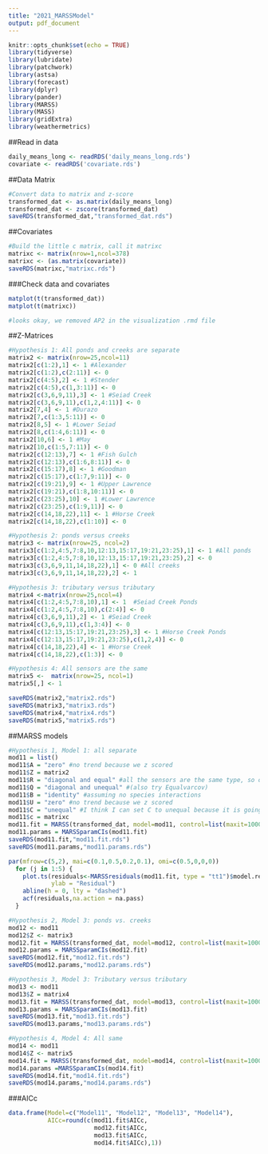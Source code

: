 ```yaml
---
title: "2021_MARSSModel"
output: pdf_document
---
```

```r
knitr::opts_chunk$set(echo = TRUE)
library(tidyverse)
library(lubridate)
library(patchwork)
library(astsa)
library(forecast)
library(dplyr)
library(pander)
library(MARSS)
library(MASS)
library(gridExtra)
library(weathermetrics)
```

##Read in data
```r
daily_means_long <- readRDS('daily_means_long.rds')
covariate <- readRDS('covariate.rds')

```

##Data Matrix 
```r
#Convert data to matrix and z-score
transformed_dat <- as.matrix(daily_means_long)
transformed_dat <- zscore(transformed_dat)
saveRDS(transformed_dat,"transformed_dat.rds")

```

##Covariates
```r
#Build the little c matrix, call it matrixc
matrixc <- matrix(nrow=1,ncol=378)
matrixc <- (as.matrix(covariate))
saveRDS(matrixc,"matrixc.rds")

```

###Check data and covariates
```r
matplot(t(transformed_dat))
matplot(t(matrixc))

#looks okay, we removed AP2 in the visualization .rmd file
```

##Z-Matrices
```r
#Hypothesis 1: All ponds and creeks are separate
matrix2 <- matrix(nrow=25,ncol=11)
matrix2[c(1:2),1] <- 1 #Alexander
matrix2[c(1:2),c(2:11)] <- 0
matrix2[c(4:5),2] <- 1 #Stender
matrix2[c(4:5),c(1,3:11)] <- 0 
matrix2[c(3,6,9,11),3] <- 1 #Seiad Creek
matrix2[c(3,6,9,11),c(1,2,4:11)] <- 0
matrix2[7,4] <- 1 #Durazo
matrix2[7,c(1:3,5:11)] <- 0
matrix2[8,5] <- 1 #Lower Seiad
matrix2[8,c(1:4,6:11)] <- 0
matrix2[10,6] <- 1 #May
matrix2[10,c(1:5,7:11)] <- 0
matrix2[c(12:13),7] <- 1 #Fish Gulch
matrix2[c(12:13),c(1:6,8:11)] <- 0
matrix2[c(15:17),8] <- 1 #Goodman
matrix2[c(15:17),c(1:7,9:11)] <- 0
matrix2[c(19:21),9] <- 1 #Upper Lawrence
matrix2[c(19:21),c(1:8,10:11)] <- 0
matrix2[c(23:25),10] <- 1 #Lower Lawrence
matrix2[c(23:25),c(1:9,11)] <- 0
matrix2[c(14,18,22),11] <- 1 #Horse Creek
matrix2[c(14,18,22),c(1:10)] <- 0

#Hypothesis 2: ponds versus creeks
matrix3 <- matrix(nrow=25, ncol=2)
matrix3[c(1:2,4:5,7:8,10,12:13,15:17,19:21,23:25),1] <- 1 #All ponds
matrix3[c(1:2,4:5,7:8,10,12:13,15:17,19:21,23:25),2] <- 0
matrix3[c(3,6,9,11,14,18,22),1] <- 0 #All creeks
matrix3[c(3,6,9,11,14,18,22),2] <- 1

#Hypothesis 3: tributary versus tributary
matrix4 <-matrix(nrow=25,ncol=4)
matrix4[c(1:2,4:5,7:8,10),1] <- 1  #Seiad Creek Ponds
matrix4[c(1:2,4:5,7:8,10),c(2:4)] <- 0
matrix4[c(3,6,9,11),2] <- 1 #Seiad Creek
matrix4[c(3,6,9,11),c(1,3:4)] <- 0
matrix4[c(12:13,15:17,19:21,23:25),3] <- 1 #Horse Creek Ponds
matrix4[c(12:13,15:17,19:21,23:25),c(1,2,4)] <- 0
matrix4[c(14,18,22),4] <- 1 #Horse Creek
matrix4[c(14,18,22),c(1:3)] <- 0

#Hypothesis 4: All sensors are the same
matrix5 <-  matrix(nrow=25, ncol=1)
matrix5[,] <- 1

saveRDS(matrix2,"matrix2.rds")
saveRDS(matrix3,"matrix3.rds")
saveRDS(matrix4,"matrix4.rds")
saveRDS(matrix5,"matrix5.rds")
```

##MARSS models
```r
#Hypothesis 1, Model 1: all separate
mod11 = list()
mod11$A = "zero" #no trend because we z scored
mod11$Z = matrix2
mod11$R = "diagonal and equal" #all the sensors are the same type, so observation error should be the same
mod11$Q = "diagonal and unequal" #(also try Equalvarcov)
mod11$B = "identity" #assuming no species interactions
mod11$U = "zero" #no trend because we z scored 
mod11$C = "unequal" #I think I can set C to unequal because it is going off the Z matrix where I have already indicated how to split up the sites.
mod11$c = matrixc
mod11.fit = MARSS(transformed_dat, model=mod11, control=list(maxit=10000))
mod11.params = MARSSparamCIs(mod11.fit)
saveRDS(mod11.fit,"mod11.fit.rds")
saveRDS(mod11.params,"mod11.params.rds")

par(mfrow=c(5,2), mai=c(0.1,0.5,0.2,0.1), omi=c(0.5,0,0,0))
  for (j in 1:5) {
    plot.ts(residuals<-MARSSresiduals(mod11.fit, type = "tt1")$model.residuals[j, ],
            ylab = "Residual")
    abline(h = 0, lty = "dashed")
    acf(residuals,na.action = na.pass)
  }

#Hypothesis 2, Model 3: ponds vs. creeks 
mod12 <- mod11 
mod12$Z <- matrix3
mod12.fit = MARSS(transformed_dat, model=mod12, control=list(maxit=10000))
mod12.params = MARSSparamCIs(mod12.fit)
saveRDS(mod12.fit,"mod12.fit.rds")
saveRDS(mod12.params,"mod12.params.rds")

#Hypothesis 3, Model 3: Tributary versus tributary
mod13 <- mod11
mod13$Z = matrix4
mod13.fit = MARSS(transformed_dat, model=mod13, control=list(maxit=10000))
mod13.params = MARSSparamCIs(mod13.fit)
saveRDS(mod13.fit,"mod13.fit.rds")
saveRDS(mod13.params,"mod13.params.rds")

#Hypothesis 4, Model 4: All same
mod14 <- mod11
mod14$Z <- matrix5
mod14.fit = MARSS(transformed_dat, model=mod14, control=list(maxit=10000))
mod14.params =MARSSparamCIs(mod14.fit)
saveRDS(mod14.fit,"mod14.fit.rds")
saveRDS(mod14.params,"mod14.params.rds")
```

###AICc 
```r
data.frame(Model=c("Model11", "Model12", "Model13", "Model14"),
           AICc=round(c(mod11.fit$AICc,
                        mod12.fit$AICc,
                        mod13.fit$AICc,
                        mod14.fit$AICc),1))
```

